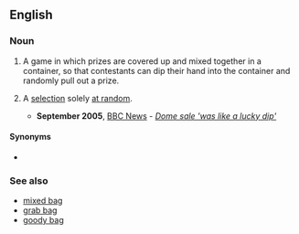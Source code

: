 ==English==

===Noun===
{{en-noun}}

# A game in which prizes are covered up and mixed together in a container, so that contestants can dip their hand into the container and randomly pull out a prize.
# {{lb|en|by extension|idiomatic|figuratively}} A [[selection]] solely [[at random]].
#* '''September 2005''', [[w:BBC News|BBC News]] - ''[http://news.bbc.co.uk/1/hi/uk_politics/4270432.stm Dome sale 'was like a lucky dip']''

====Synonyms====
* {{l|en|lucky draw}}

===See also===
* [[mixed bag]]
* [[grab bag]]
* [[goody bag]]